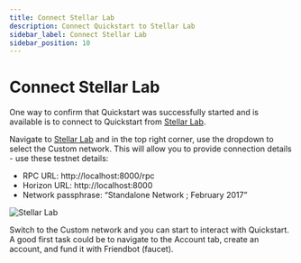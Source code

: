 ```yaml
---
title: Connect Stellar Lab
description: Connect Quickstart to Stellar Lab
sidebar_label: Connect Stellar Lab 
sidebar_position: 10
---
```


# Connect Stellar Lab

One way to confirm that Quickstart was successfully started and is available is to connect to Quickstart from [Stellar Lab](https://lab.stellar.org).

Navigate to [Stellar Lab](https://lab.stellar.org) and in the top right corner, use the dropdown to select the Custom network. This will allow you to provide connection details - use these testnet details:

* RPC URL: http://localhost:8000/rpc<br /> 
* Horizon URL: http://localhost:8000<br />
* Network passphrase: “Standalone Network ; February 2017”

![Stellar Lab](/assets/quickstart/stellar_lab_screenshot.png)
 
Switch to the Custom network and you can start to interact with Quickstart. A good first task could be to navigate to the Account tab, create an account, and fund it with Friendbot (faucet).